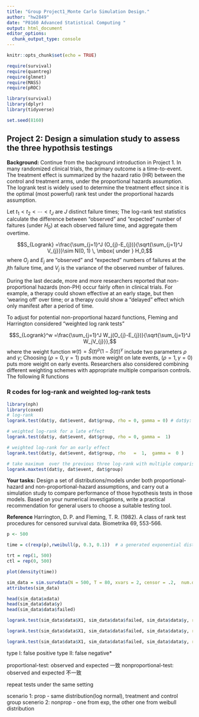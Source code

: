```yaml
---
title: "Group Project1_Monte Carlo Simulation Design."
author: "hw2849"
date: "P8160 Advanced Statistical Computing "
output: html_document
editor_options: 
  chunk_output_type: console
---
```


```r
knitr::opts_chunk$set(echo = TRUE)

require(survival)
require(quantreg)
require(glmnet)
require(MASS)
require(pROC)

library(survival)
library(dplyr)
library(tidyverse)

set.seed(8160)
```


\begin{description}

\item[Project 2] Design a simulation study to assess the three hypothesis testings]

\end{description}


## Project 2: Design a simulation study to assess the three hypothsis testings 


**Background:** Continue from the background introduction in Project 1. 
In many randomized clinical trials, the primary outcome is a time-to-event. The treatment effect is summarized by the hazard ratio (HR) between the control and treatment arms, under the proportional hazards assumption.  The logrank test is widely used to determine the treatment effect since it is the optimal (most powerful) rank test under the proportional hazards assumption. 

Let $t_1<t_2<\cdots<t_J$ are $J$ distinct failure times; The log-rank test statistics calculate the difference between "observed" and "expected" number of faitures (under $H_0$) at each observed failure time, and aggregate them overtime.

$$S_{Logrank} =\frac{\sum_{j=1}^J (O_{j}-E_{j})}{\sqrt{\sum_{j=1}^J V_{j}}}\sim N(0, 1) \, \mbox{ under } H_0,$$
where $O_j$ and $E_j$ are "observed" and "expected" numbers of failures at the $j$th failure time, and $V_{j}$ is the variance of the observed number of failures.


During the last decade, more and more researchers reported that non-proportional hazards (non-PH) occur fairly often in clinical trials. For example, a therapy could shown effective at an early stage, but then ‘wearing off’ over time; or a therapy could show a "delayed" effect which only manifest after a period of time. 

To adjust for potential non-proportional hazard functions, Fleming and Harrington considered "weighted log rank tests" 

$$S_{Logrank}^w =\frac{\sum_{j=1}^J W_j(O_{j}-E_{j})}{\sqrt{\sum_{j=1}^J W_jV_{j}}},$$
where the weight function  $w(t)=\widehat{S}(t)^\rho (1-\widehat{S}(t))^\gamma$ include two parameters $\rho$ and $\gamma$; Choosing $(\rho=0, \gamma=1)$ puts more weight on late events, $(\rho=1, \gamma=0)$ puts more weight on early events. Researchers also considered combining different weighting schemes with appropriate multiple comparison controls. The following R functions 


### R codes for log-rank and weighted log-rank tests
```r

library(nph)
library(coxed)
# log-rank 
logrank.test(dat$y, dat$event, dat$group, rho = 0, gamma = 0) # dat$y: time, dat$event: T/F, dat$group: expected

# weighted log-rank for a late effect
logrank.test(dat$y, dat$event, dat$group, rho = 0, gamma =  1)

# weighted log-rank for an early effect
logrank.test(dat$y, dat$event, dat$group, rho   =  1,  gamma =  0 )

# take maximum  over the previous three log-rank with multiple comparison control
logrank.maxtest(dat$y, dat$event, dat$group)

```


**Your tasks:**  Design a set of distributions/models under both proportional-hazard and non-proportional-hazard assumptions, and carry out a simulation study to compare performance of those hypothesis tests in those models. Based on your numerical investigations, write a practical recommendation for general users to choose a suitable testing tool.  


**Reference**
Harrington, D. P. and Fleming, T. R. (1982). A class of rank test procedures for censored survival data. Biometrika 69, 553-566.


```r
p <- 500

time = c(rexp(p),rweibull(p, 0.3, 0.1))  # a generated exponential distribution & weibull distribution

trt = rep(1, 500)
ctl = rep(0, 500)

plot(density(time))

```


```r
sim_data = sim.survdata(N = 500, T = 80, xvars = 2, censor = .2,  num.data.frames = 1)
attributes(sim_data)

head(sim_data$xdata)
head(sim_data$data$y)
head(sim_data$data$failed)

logrank.test(sim_data$data$X1, sim_data$data$failed, sim_data$data$y, rho = 0, gamma = 0)

logrank.test(sim_data$data$X1, sim_data$data$failed, sim_data$data$y, rho = 1, gamma = 0)

logrank.test(sim_data$data$X1, sim_data$data$failed, sim_data$data$y, rho = 0, gamma = 1)
```

type I: false positive 
type II: false negative*

proportional-test: observed and expected 一致
nonproportional-test: observed and expected 不一致

repeat tests under the same setting 

scenario 1: prop - same distribution(log normal), treatment and control group
scenerio 2: nonprop - one from exp, the other one from weibull distribution

